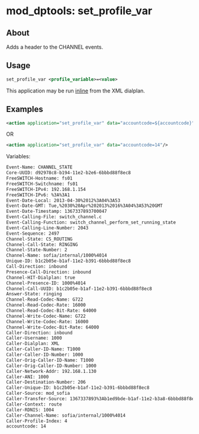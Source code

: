 
# mod_dptools: set_profile_var 

 

## About

Adds a header to the CHANNEL events.


## Usage

```xml
set_profile_var <profile_variable>=<value>
```

This application may be run [inline](./6586667.mdx#about) from the XML dialplan. 

## Examples

```xml
<action application="set_profile_var" data="accountcode=${accountcode}"/> 
```

OR

```xml
<action application="set_profile_var" data="accountcode=14"/> 
```

Variables:

```xml
Event-Name: CHANNEL_STATE
Core-UUID: d92978c8-b194-11e2-b2e6-6bbbd88f8ec8
FreeSWITCH-Hostname: fs01
FreeSWITCH-Switchname: fs01
FreeSWITCH-IPv4: 192.168.1.154
FreeSWITCH-IPv6: %3A%3A1
Event-Date-Local: 2013-04-30%2012%3A04%3A53
Event-Date-GMT: Tue,%2030%20Apr%202013%2016%3A04%3A53%20GMT
Event-Date-Timestamp: 1367337893700047
Event-Calling-File: switch_channel.c
Event-Calling-Function: switch_channel_perform_set_running_state
Event-Calling-Line-Number: 2043
Event-Sequence: 2497
Channel-State: CS_ROUTING
Channel-Call-State: RINGING
Channel-State-Number: 2
Channel-Name: sofia/internal/1000%4014
Unique-ID: b1c2b05e-b1af-11e2-b391-6bbbd88f8ec8
Call-Direction: inbound
Presence-Call-Direction: inbound
Channel-HIT-Dialplan: true
Channel-Presence-ID: 1000%4014
Channel-Call-UUID: b1c2b05e-b1af-11e2-b391-6bbbd88f8ec8
Answer-State: ringing
Channel-Read-Codec-Name: G722
Channel-Read-Codec-Rate: 16000
Channel-Read-Codec-Bit-Rate: 64000
Channel-Write-Codec-Name: G722
Channel-Write-Codec-Rate: 16000
Channel-Write-Codec-Bit-Rate: 64000
Caller-Direction: inbound
Caller-Username: 1000
Caller-Dialplan: XML
Caller-Caller-ID-Name: T1000
Caller-Caller-ID-Number: 1000
Caller-Orig-Caller-ID-Name: T1000
Caller-Orig-Caller-ID-Number: 1000
Caller-Network-Addr: 192.168.1.130
Caller-ANI: 1000
Caller-Destination-Number: 206
Caller-Unique-ID: b1c2b05e-b1af-11e2-b391-6bbbd88f8ec8
Caller-Source: mod_sofia
Caller-Transfer-Source: 1367337893%3Ab1ed9bde-b1af-11e2-b3a8-6bbbd88f8ec8%3Abl_xfer%3A206/route/XML
Caller-Context: route
Caller-RDNIS: 1004
Caller-Channel-Name: sofia/internal/1000%4014
Caller-Profile-Index: 4
accountcode: 14
```


